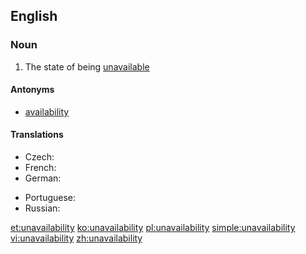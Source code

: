 ==English==

===Noun===
{{en-noun|~|unavailabilities}}

# The state of being [[unavailable]]

====Antonyms====
* [[availability]]

====Translations====
{{trans-top|state of being unavailable}}
* Czech: {{t|cs|nedostupnost|f}}
* French: {{t+|fr|indisponibilité|f}}
* German: {{t|de|Nichtverfügbarkeit|f}}
{{trans-mid}}
* Portuguese: {{t|pt|indisponibilidade|f}}
* Russian: {{t+|ru|недосту́пность|f}}
{{trans-bottom}}

[[et:unavailability]]
[[ko:unavailability]]
[[pl:unavailability]]
[[simple:unavailability]]
[[vi:unavailability]]
[[zh:unavailability]]